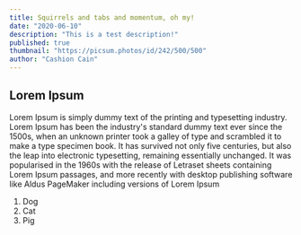 ```yaml
---
title: Squirrels and tabs and momentum, oh my!
date: "2020-06-10"
description: "This is a test description!"
published: true
thumbnail: "https://picsum.photos/id/242/500/500"
author: "Cashion Cain"
---
```


## Lorem Ipsum

Lorem Ipsum is simply dummy text of the printing and typesetting industry. Lorem Ipsum has been the industry's standard dummy text ever since the 1500s, when an unknown printer took a galley of type and scrambled it to make a type specimen book. It has survived not only five centuries, but also the leap into electronic typesetting, remaining essentially unchanged. It was popularised in the 1960s with the release of Letraset sheets containing Lorem Ipsum passages, and more recently with desktop publishing software like Aldus PageMaker including versions of Lorem Ipsum

1. Dog
2. Cat
3. Pig
